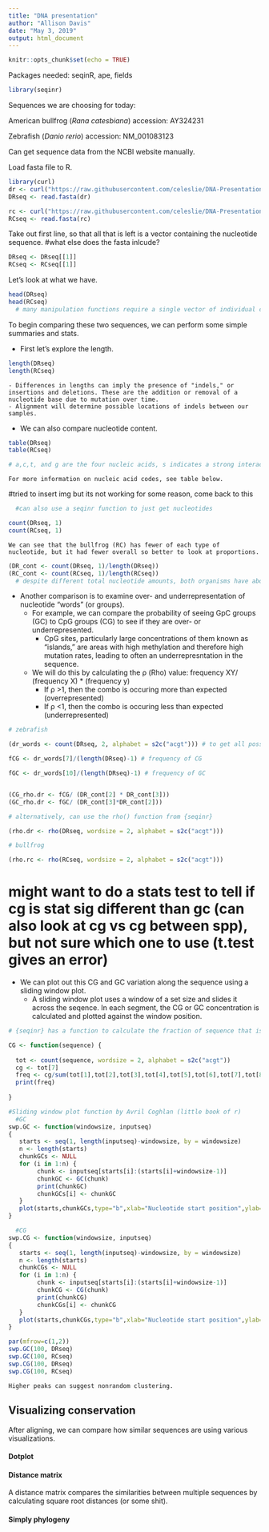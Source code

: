 ```yaml
---
title: "DNA presentation"
author: "Allison Davis"
date: "May 3, 2019"
output: html_document
---
```


```r
knitr::opts_chunk$set(echo = TRUE)
```


Packages needed:
seqinR, ape, fields


```r
library(seqinr)
```

Sequences we are choosing for today:

American bullfrog (*Rana catesbiana*)
accession: AY324231

Zebrafish (*Danio rerio*)
accession: NM_001083123

Can get sequence data from the NCBI website manually.

Load fasta file to R.

```r
library(curl)
dr <- curl("https://raw.githubusercontent.com/celeslie/DNA-Presentation/master/daniorerioAR.fasta")
DRseq <- read.fasta(dr)

rc <- curl("https://raw.githubusercontent.com/celeslie/DNA-Presentation/master/ranacatesbianaAR.fasta")
RCseq <- read.fasta(rc)
```


Take out first line, so that all that is left is a vector containing the nucleotide sequence. 
#what else does the fasta inlcude?

```r
DRseq <- DRseq[[1]]
RCseq <- RCseq[[1]]

```

Let's look at what we have.


```r
head(DRseq)
head(RCseq)
  # many manipulation functions require a single vector of individual characters.
```

To begin comparing these two sequences, we can perform some simple summaries and stats.

  * First let's explore the length.

```r
length(DRseq)
length(RCseq)

```

    - Differences in lengths can imply the presence of "indels," or insertions and deletions. These are the addition or removal of a nucleotide base due to mutation over time.
    - Alignment will determine possible locations of indels between our samples.
  
  * We can also compare nucleotide content.
  
```r
table(DRseq)
table(RCseq)

# a,c,t, and g are the four nucleic acids, s indicates a strong interaction of c and g, y is a c,t, or u, and n is any nucleic acid.
```
   
    For more information on nucleic acid codes, see table below.
#tried to insert img but its not working for some reason, come back to this

```r
  #can also use a seqinr function to just get nucleotides

count(DRseq, 1)
count(RCseq, 1)

```

    We can see that the bullfrog (RC) has fewer of each type of nucleotide, but it had fewer overall so better to look at proportions.
    
```r
(DR_cont <- count(DRseq, 1)/length(DRseq))
(RC_cont <- count(RCseq, 1)/length(RCseq))
  # despite different total nucleotide amounts, both organisms have about the same frequency of each nucleotide.  

```

  * Another comparison is to examine over- and underrepresentation of nucleotide "words" (or groups).
    - For example, we can compare the probability of seeing GpC groups (GC) to CpG groups (CG) to see if they are over- or underrepresented.
        - CpG sites, particularly large concentrations of them known as "islands," are areas with high methylation and therefore high mutation rates, leading to often an underrepresntation in the sequence. 
    - We will do this by calculating the ρ (Rho) value: frequency XY/ (frequency X) * (frequency y)
        - If ρ >1, then the combo is occuring more than expected (overrepresented)
        - If ρ <1, then the combo is occuring less than expected (underrepresented)

```r
# zebrafish

(dr_words <- count(DRseq, 2, alphabet = s2c("acgt"))) # to get all possible 2-base combos

fCG <- dr_words[7]/(length(DRseq)-1) # frequency of CG

fGC <- dr_words[10]/(length(DRseq)-1) # frequency of GC


(CG_rho.dr <- fCG/ (DR_cont[2] * DR_cont[3]))
(GC_rho.dr <- fGC/ (DR_cont[3]*DR_cont[2]))

# alternatively, can use the rho() function from {seqinr}

(rho.dr <- rho(DRseq, wordsize = 2, alphabet = s2c("acgt")))

# bullfrog

(rho.rc <- rho(RCseq, wordsize = 2, alphabet = s2c("acgt")))

```
# might want to do a stats test to tell if cg is stat sig different than gc (can also look at cg vs cg between spp), but not sure which one to use (t.test gives an error)

  * We can plot out this CG and GC variation along the sequence using a sliding window plot.
    - A sliding window plot uses a window of a set size and slides it across the seqence. In each segment, the CG or GC concentration is calculated and plotted against the window position.
    
```r
# {seqinr} has a function to calculate the fraction of sequence that is GC, but not for CG. Here we create the equivalent function.

CG <- function(sequence) {
  
  tot <- count(sequence, wordsize = 2, alphabet = s2c("acgt"))
  cg <- tot[7]
  freq <- cg/sum(tot[1],tot[2],tot[3],tot[4],tot[5],tot[6],tot[7],tot[8],tot[9],tot[10],tot[11],tot[12],tot[13],tot[14],tot[15], tot[16])
  print(freq)
  
} 
```

```r

#Sliding window plot function by Avril Coghlan (little book of r)
  #GC
swp.GC <- function(windowsize, inputseq)
{
   starts <- seq(1, length(inputseq)-windowsize, by = windowsize)
   n <- length(starts)    
   chunkGCs <- NULL 
   for (i in 1:n) {
        chunk <- inputseq[starts[i]:(starts[i]+windowsize-1)]
        chunkGC <- GC(chunk)
        print(chunkGC)
        chunkGCs[i] <- chunkGC
   }
   plot(starts,chunkGCs,type="b",xlab="Nucleotide start position",ylab="GC content")
}

  #CG
swp.CG <- function(windowsize, inputseq)
{
   starts <- seq(1, length(inputseq)-windowsize, by = windowsize)
   n <- length(starts)    
   chunkCGs <- NULL 
   for (i in 1:n) {
        chunk <- inputseq[starts[i]:(starts[i]+windowsize-1)]
        chunkCG <- CG(chunk)
        print(chunkCG)
        chunkCGs[i] <- chunkCG
   }
   plot(starts,chunkCGs,type="b",xlab="Nucleotide start position",ylab="CG content")
}
```

```r
par(mfrow=c(1,2))
swp.GC(100, DRseq)
swp.GC(100, RCseq)
swp.CG(100, DRseq)
swp.CG(100, RCseq)
```
    Higher peaks can suggest nonrandom clustering. 


## Visualizing conservation
After aligning, we can compare how similar sequences are using various visualizations.

#### Dotplot

#### Distance matrix

A distance matrix compares the similarities between multiple sequences by calculating square root distances (or some shit). 


#### Simply phylogeny

